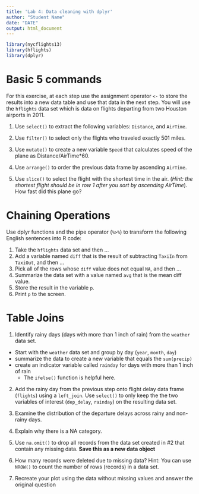 ```yaml
---
title: 'Lab 4: Data cleaning with dplyr'
author: "Student Name"
date: "DATE"
output: html_document
---
```


```r
library(nycflights13)
library(hflights)
library(dplyr)
```

# Basic 5 commands
For this exercise, at each step use the assignment operator `<-` to store the results into a new data table and use that data in the next step. You will use the `hflights` data set which is data on flights departing from two Houston airports in 2011. 

1. Use `select()` to extract the following variables:  `Distance`, and `AirTime`. 


2. Use `filter()` to select only the flights who traveled exactly 501 miles. 


3. Use `mutate()` to create a new variable `Speed` that calculates speed of the plane as Distance/AirTime*60.


4. Use `arrange()` to order the previous data frame by ascending `AirTime`. 


5. Use `slice()` to select the flight with the shortest time in the air. (_Hint: the shortest flight should be in row 1 after you sort by ascending AirTime_). How fast did this plane go? 



# Chaining Operations
Use dplyr functions and the pipe operator (` %>% `) to transform the following English sentences into R code:

1. Take the `hflights` data set and then ...
2. Add a variable named `diff` that is the result of subtracting `TaxiIn` from `TaxiOut`, and then ...
3. Pick all of the rows whose `diff` value does not equal `NA`, and then ...
4. Summarize the data set with a value named `avg` that is the mean diff value.  
5. Store the result in the variable `p`.
6. Print `p` to the screen. 

# Table Joins

1. Identify rainy days (days with more than 1 inch of rain) from the `weather` data set.

- Start with the `weather` data set and group by day (`year`, `month`, `day`)
- summarize the data to create a new variable that equals the `sum(precip)` 
- create an indicator variable called `rainday` for days with more than 1 inch of rain
    - The `ifelse()` function is helpful here.


2. Add the rainy day from the previous step onto flight delay data frame (`flights`) using a `left_join`. Use `select()` to only keep the the two variables of interest (`dep_delay`, `rainday`) on the resulting data set. 



3. Examine the distribution of the departure delays across rainy and non-rainy days.



4. Explain why there is a NA category.




5. Use `na.omit()` to drop all records from the data set created in #2 that contain any missing data.  **Save this as a new data object**



6. How many records were deleted due to missing data? Hint: You can use `NROW()` to count the number of rows (records) in a data set. 




7. Recreate your plot using the data without missing values and answer the original question

